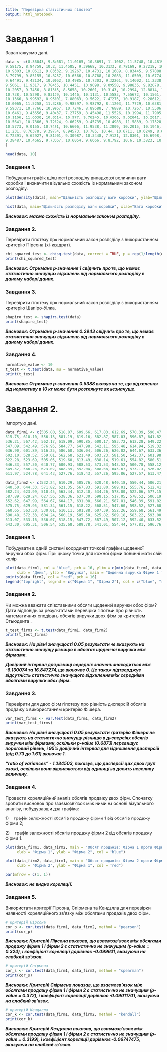 ---
title: "Перевірка статистичних гіпотез"
output: html_notebook
---

# Завдання 1

Завантажуємо дані.

```{r}
data <- c(8.36043, 9.84681, 11.0165, 10.3691, 11.1062, 11.5748, 10.4819, 9.57465, 9.15738, 9.10535,
9.58175, 8.84759, 10.2, 11.4585, 9.39668, 10.3133, 8.78169, 9.27218, 10.5407, 9.83173,
10.9303, 10.0612, 9.83532, 9.19267, 10.4731, 10.1689, 8.83445, 9.57088, 10.199, 10.5173,
8.79799, 9.85155, 10.3257, 10.6566, 10.8768, 10.2083, 11.0509, 10.6774, 9.11585, 8.07112,
9.64491, 9.42134, 10.0062, 10.4985, 10.7303, 9.32261, 9.14602, 11.2338, 9.23383, 9.48719,
9.5061, 11.9317, 9.78455, 10.4451, 10.9098, 9.09558, 9.98835, 9.82078, 10.666, 9.76885,
10.2057, 9.7456, 8.81365, 8.5658, 10.2601, 10.3143, 10.2994, 12.8814, 10.4079, 9.30728,
10.738, 10.5298, 9.83119, 10.1446, 10.1131, 10.5583, 7.55672, 10.1561, 8.66302, 11.775,
10.1366, 8.99592, 8.95801, 7.88063, 9.5622, 7.47275, 10.9187, 9.28612, 10.2589, 9.5277,
10.0065, 11.5258, 11.3286, 9.98597, 9.98792, 8.11203, 11.7729, 10.6381, 10.2778, 9.70833,
9.59371, 10.7766, 10.9967, 10.7246, 8.89588, 7.76889, 10.7267, 10.5506, 10.1092, 11.3371,
10.6461, 9.43656, 9.40437, 7.27759, 8.45498, 11.5526, 10.1994, 11.7905, 10.0322, 10.7253,
10.1166, 11.6038, 10.8114, 10.977, 9.76245, 10.8306, 9.62841, 10.2817, 8.51568, 10.1304,
10.5641, 10.7866, 9.72824, 9.66259, 9.45735, 10.4983, 11.5839, 9.17528, 10.7448, 11.3197,
10.5773, 9.0155, 10.7491, 10.6606, 11.9538, 11.2009, 10.2015, 10.1946, 9.39697, 9.17197,
11.231, 8.76378, 9.39774, 8.94573, 10.785, 10.44, 10.6711, 10.6249, 8.61901, 10.134,
8.72391, 9.62927, 9.81301, 9.30987, 10.3448, 7.9121, 12.0301, 10.6998, 11.9495, 10.1075,
9.38487, 10.4665, 9.73367, 10.6054, 9.6666, 9.81792, 10.6, 10.3823, 10.5618, 10.2501
)
```

```{r}
head(data, 10)
```

### Завдання 1.

Побудувати графік щільності розподілу випадкової величини ваги коробки і визначити візуально схожість із нормальним законом розподілу.

```{r}
plot(density(data), main="Щільність розподілу ваги коробки", ylab="Щільність", xlab="Вага коробки")
```

```{r}
hist(data, main="Щільність розподілу ваги коробки", xlab="Вага коробки", ylab="Частота", col="lightblue", border="black")
```

***Висновок: маємо схожість із нормальни законом розподілу.***

### Завдання 2.

Перевірити гіпотезу про нормальний закон розподілу з використанням критерію Пірсона (хі-квадрат).

```{r}
chi_squared_test <- chisq.test(data, correct = TRUE, p = rep(1/length(data), length(data), rescale.p = FALSE, simulate.p.value = FALSE))
print(chi_squared_test)
```

***Висновок: Отримане p-значення 1 свідчить про те, що немає статистично значущих відхилень від нормального розподілу в даному наборі даних.***

### Завдання 3.

Перевірити гіпотезу про нормальний закон розподілу з використанням критерію Шапіро-Уілка.

```{r}
shapiro_test <- shapiro.test(data)
print(shapiro_test)
```

***Висновок: Отримане p-значення 0.2943 свідчить про те, що немає статистично значущих відхилень від нормального розподілу в даному наборі даних.***

### Завдання 4.

```{r}
normative_value <- 10
t_test <- t.test(data, mu = normative_value)
print(t_test)
```

***Висновок: Отримане p-значення 0.5388 вказує на те, що відхилення від нормативу в 10 кг може бути розглянуте як незначуще.***

# Завдання 2.

Імпортую дані.

```{r}
data_firm1 <- c(505.80, 518.87, 609.66, 617.83, 612.69, 570.39, 590.47, 587.30, 625.40, 592.67,
515.75, 610.10, 556.13, 581.19, 619.16, 582.87, 587.03, 596.87, 641.82, 625.25,
536.21, 567.42, 562.17, 618.09, 590.85, 600.17, 583.72, 612.28, 649.22, 604.14,
547.09, 542.49, 576.95, 584.77, 647.98, 542.11, 595.48, 614.94, 519.32, 643.29,
636.90, 601.89, 516.25, 586.60, 536.04, 506.26, 626.02, 644.67, 633.36, 601.76,
602.10, 528.52, 559.01, 562.68, 621.49, 603.23, 581.50, 542.37, 601.98, 552.09,
622.28, 523.69, 505.05, 519.60, 613.49, 638.14, 519.61, 554.82, 580.51, 610.98,
646.33, 557.30, 640.77, 600.93, 588.53, 573.53, 543.52, 500.78, 558.12, 540.42,
549.52, 566.26, 623.02, 608.35, 552.04, 508.68, 645.67, 573.13, 526.02, 506.91,
611.97, 524.78, 641.43, 527.76, 518.43, 557.26, 595.86, 527.57, 613.47, 594.05)
```

```{r}
data_firm2 <- c(532.24, 610.29, 505.76, 620.48, 640.18, 550.44, 506.21, 551.78, 570.84, 583.80,
640.50, 644.33, 571.82, 621.35, 567.83, 591.80, 589.01, 555.76, 512.41, 612.62,
582.24, 623.99, 510.45, 563.44, 612.40, 534.26, 578.00, 522.06, 577.15, 564.97,
587.89, 629.24, 627.56, 538.36, 637.30, 598.15, 517.05, 578.52, 506.19, 527.82,
552.62, 647.99, 564.67, 604.17, 631.08, 566.21, 587.81, 546.39, 591.82, 590.80,
575.75, 629.95, 581.34, 561.15, 618.22, 568.51, 547.60, 598.52, 527.60, 622.19,
560.65, 563.30, 530.01, 610.11, 501.88, 607.39, 552.26, 559.68, 561.49, 646.61,
590.48, 572.33, 604.24, 560.19, 505.50, 625.82, 589.18, 583.22, 593.00, 537.37,
513.07, 533.16, 536.07, 518.15, 547.72, 587.49, 507.12, 592.40, 633.52, 613.08,
643.30, 605.31, 506.54, 535.68, 589.78, 541.01, 554.44, 577.81, 596.76, 507.38)
```

### Завдання 1.

Побудувати в одній системі координат точкові графіки щоденної виручки обох фірм. При цьому точки для кожної фірми повинні мати свій колір

```{r}
plot(data_firm1, col = "blue", pch = 16, ylim = c(min(data_firm1, data_firm2), max(data_firm1, data_firm2)),
     xlab = "День", ylab = "Виручка", main = "Щоденна виручка Фірми 1 та Фірми 2")
points(data_firm2, col = "red", pch = 16)
legend("topright", legend = c("Фірма 1", "Фірма 2"), col = c("blue", "red"), pch = 16)
```

### Завдання 2.

Чи можна вважати співставними обсяги щоденної виручки обох фірм? Дати відповідь за результатами перевірки гіпотези про рівність математичних сподівань обсягів виручки двох фірм за критерієм Стьюдента .

```{r}
t_test_firms <- t.test(data_firm1, data_firm2)
print(t_test_firms)
```

***Висновок: На рівні значущості 0.05 результати не вказують на статистично значущу різницю в обсягах щоденної виручки між фірмами.***

***Довірчий інтервал для різниці середніх значень знаходиться між -6.130074 та 16.847274, що включає 0. Це також підтверджує відсутність статистично значущого відхилення між середніми обсягами виручки обох фірм.***

### Завдання 3.

Перевірити для двох фірм гіпотезу про рівність дисперсій обсягів продажу з використанням критерію Фішера.

```{r}
var_test_firms <- var.test(data_firm1, data_firm2)
print(var_test_firms)
```

***Висновок: На рівні значущості 0.05 результати критерію Фішера не вказують на статистично значущу різницю в дисперсіях обсягів виручки між фірмами, оскільки p-value (0.6873) перевищує пороговий рівень, і 95% довірчий інтервал для відношення дисперсій (від 0.73 до 1.61) включає 1.***

***"ratio of variances" - 1.084503, показує, що дисперсії цих двох груп схожі, оскільки вони відхиляються від одиниці на досить невелику величину.***

### Завдання 4.

Провести кореляційний аналіз обсягів продажу двох фірм. Спочатку зробити висновок про взаємозв'язок між ними на основі візуального аналізу, побудувавши два графіка:

1)    графік залежності обсягів продажу фірми 1 від обсягів продажу фірми 2;

2)    графік залежності обсягів продажу фірми 2 від обсягів продажу фірми 1.

```{r}

plot(data_firm1, data_firm2, main = "Обсяг продажів: Фірма 1 проти Фірми 2",
     xlab = "Фірма 1", ylab = "Фірма 2", col = "blue")

plot(data_firm2, data_firm1, main = "Обсяг продажів: Фірма 2 проти Фірми 1",
     xlab = "Фірма 2", ylab = "Фірма 1", col = "red")

par(mfrow = c(1, 1))
```

***Висновок: не видно кореляції.***

### Завдання 5.

Використати критерії Пірсона, Спірмена та Кендалла для перевірки наявності кореляційного зв'язку між обсягами продажів двох фірм.

```{r}
# критерій Пірсона
cor_p <- cor.test(data_firm1, data_firm2, method = "pearson")
print(cor_p)
```

***Висновки: Критерій Пірсона показав, що взаємозв'язок між обсягами продажу фірми 1 і фірми 2 є статистично не значущим (p-value = 0.324), і коефіцієнт кореляції дорівнює -0.099641, вказуючи на слабкий зв'язок.***

```{r}
# критерій Спірмена
cor_s <- cor.test(data_firm1, data_firm2, method = "spearman")
print(cor_s)
```

***Висновки: Критерій Спірмена показав, що взаємозв'язок між обсягами продажу фірми 1 і фірми 2 є статистично не значущим (p-value = 0.372), і коефіцієнт кореляції дорівнює -0.09011701, вказуючи на слабкий зв'язок.***

```{r}
# критерій Кендалла
cor_k <- cor.test(data_firm1, data_firm2, method = "kendall")
print(cor_k)
```

***Висновки: Критерій Кендалла показав, що взаємозв'язок між обсягами продажу фірми 1 і фірми 2 є статистично не значущим (p-value = 0.3199), і коефіцієнт кореляції дорівнює -0.06747475, вказуючи на слабкий зв'язок.***
